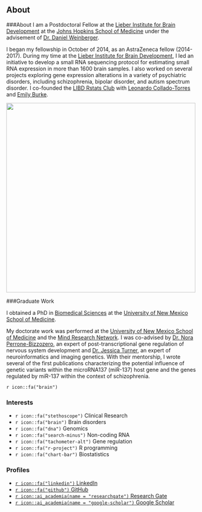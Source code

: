 
## About {.tabset .tabset-fade}

###About
I am a Postdoctoral Fellow at the [Lieber Institute for Brain Development](https://www.libd.org/) at the [Johns Hopkins School of Medicine](https://www.hopkinsmedicine.org/) under the advisement of [Dr. Daniel Weinberger](https://en.wikipedia.org/wiki/Daniel_R._Weinberger). 


I began my fellowship in October of 2014, as an AstraZeneca fellow (2014-2017). During my time at the [Lieber Institute for Brain Development](https://www.libd.org), I led an initiative to develop a small RNA sequencing protocol for estimating small RNA expression in more than 1600 brain samples. I also worked on several projects exploring gene expression alterations in a variety of psychiatric disorders, including schizophrenia, bipolar disorder, and autism spectrum disorder. I co-founded the [LIBD Rstats Club](http://research.libd.org/rstatsclub/) with [Leonardo Collado-Torres](http://lcolladotor.github.io) and [Emily Burke](https://www.libd.org/team/emily-e-burke/). 

![](http://ghchart.rshah.org/DA2536/carriewright11.svg){width=500px}



<script type='text/javascript' id='clustrmaps' src='//cdn.clustrmaps.com/map_v2.js?cl=0e1633&w=300&t=n&d=mMJdncczrKczeO0j6-ofVvIOdAmrUwpy0FcAIJeCdV0&co=0b4975&ct=cdd4d9&cmo=3acc3a&cmn=ff5353'></script>

###Graduate Work

I obtained a PhD in [Biomedical Sciences](https://hsc.unm.edu/research/brep/graduate/bsgp/index.html) at the [University of New Mexico School of Medicine](https://som.unm.edu/).  

My doctorate work was performed at the [University of New Mexico School of Medicine](https://som.unm.edu/) and the [Mind Research Network](https://www.mrn.org/). I was co-advised by [Dr. Nora Perrone-Bizzozero](https://hsc.unm.edu/nmarc/directory/researcher-profiles/nora-perrone-bizzozero.html), an expert of post-transcriptional gene regulation of nervous system development and [Dr. Jessica Turner](http://psychology.gsu.edu/profile/jessica-turner/), an expert of neuroinformatics and imaging genetics. With their mentorship, I wrote several of the first publications characterizing the potential influence of genetic variants within the microRNA137 (miR-137) host gene and the genes regulated by miR-137 within the context of schizophrenia.



 `r icon::fa("brain")`




### Interests

* `r icon::fa("stethoscope")` Clinical Research
* `r icon::fa("brain")` Brain disorders
* `r icon::fa("dna")` Genomics 
* `r icon::fa("search-minus")` Non-coding RNA 
* `r icon::fa("tachometer-alt")` Gene regulation 
* `r icon::fa("r-project")` R programming 
* `r icon::fa("chart-bar")` Biostatistics 







### Profiles 

* [`r icon::fa("linkedin")` LinkedIn](https://www.linkedin.com/in/carrie-wright-36458344/)
* [`r icon::fa("github")` GitHub](http://github.com/carriewright11)
* [`r icon::ai_academia(name = "researchgate")` Research Gate](https://www.researchgate.net/profile/Carrie_Wright6)
* [`r icon::ai_academia(name = "google-scholar")` Google Scholar](https://scholar.google.com/citations?user=LVotQ9oAAAAJ&hl=en)



